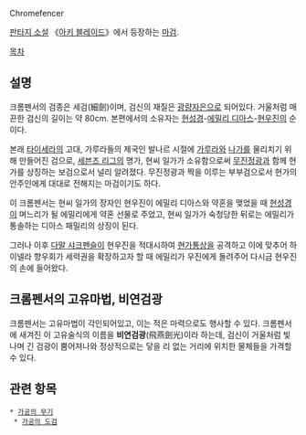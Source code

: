 Chromefencer

[[판타지 소설]] 《[[아키 블레이드]]》에서 등장하는 [[마검]].

[[목차]]
== 설명 ==
크롬펜서의 검종은 세검(細劍)이며, 검신의 재질은 [[광량자은]]으로 되어있다. 거울처럼 매끈한 검신의 길이는 약 80cm. 본편에서의 소유자는 [[현성경]]-[[에밀리 디아스]]-[[현우진]]의 순이다.

본래 [[타이세라]]의 고대, 가루라들의 제국인 발나르 시절에 [[가루라]]와 [[나가]]를 물리치기 위해 만들어진 검으로, [[세븐즈 리그]]의 명가, 현씨 일가가 소유함으로써 [[무진정광]]과 함께 현가를 상징하는 보검으로서 널리 알려졌다. 무진정광과 짝을 이루는 부부검으로서 현가의 안주인에게 대대로 전해지는 마검이기도 하다.

이 크롬펜서는 현씨 일가의 장자인 현우진이 에밀리 디아스와 약혼을 맺었을 때 [[현성경]]이 며느리가 될 에밀리에게 약혼 선물로 주었고, 현씨 일가가 숙청당한 뒤로는 에밀리가 통솔하는 디아스 패밀리의 상징이 된다.

그러나 이후 [[다말 샤크펜슬]]이 현우진을 적대시하여 [[현가통상]]을 공격하고 이에 맞추어 하이넬라 향우회가 세력권을 확장하고자 할 때 에밀리가 우진에게 돌려주어 다시금 현우진의 손에 들어왔다.

== 크롬펜서의 고유마법, 비연검광 ==
크롬펜서는 고유마법이 각인되어있고, 이는 적은 마력으로도 행사할 수 있다. 크롬펜서에 새겨진 이 고유술식의 이름을 '''비연검광'''(飛燕劍光)이라 하는데, 검신이 거울처럼 빛나며 긴 검광이 뿜어져나와 정상적으로는 닿을 리 없는 거리에 위치한 물체들을 가격할 수 있다.

== 관련 항목 ==
 * [[가공의 무기]]
  * [[가공의 도검]]
